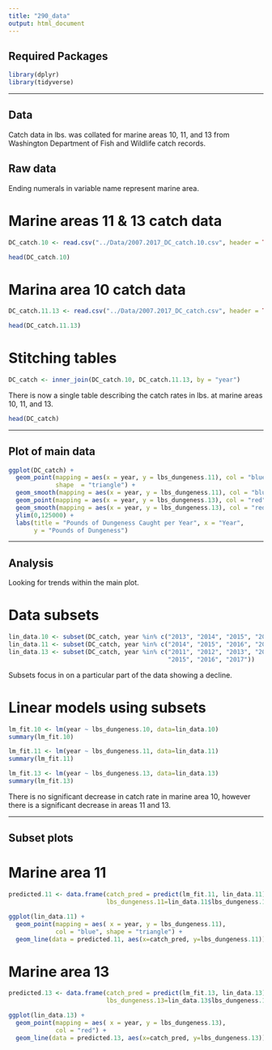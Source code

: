 ```yaml
---
title: "290_data"
output: html_document
---
```


## Required Packages

```r
library(dplyr)
library(tidyverse)
```

---

## Data

Catch data in lbs. was collated for marine areas 10, 11, and 13 from Washington Department of Fish and Wildlife catch records.

## Raw data

Ending numerals in variable name represent marine area.

# Marine areas 11 & 13 catch data
```r
DC_catch.10 <- read.csv("../Data/2007.2017_DC_catch.10.csv", header = TRUE)
```

```r
head(DC_catch.10)
```

# Marina area 10 catch data
```r
DC_catch.11.13 <- read.csv("../Data/2007.2017_DC_catch.csv", header = TRUE)
```

```r
head(DC_catch.11.13)
```

# Stitching tables
```r
DC_catch <- inner_join(DC_catch.10, DC_catch.11.13, by = "year")
```

There is now a single table describing the catch rates in lbs. at marine areas 10, 11, and 13.

```r
head(DC_catch)
```

---

## Plot of main data

```r
ggplot(DC_catch) +
  geom_point(mapping = aes(x = year, y = lbs_dungeness.11), col = "blue", 
             shape  = "triangle") +
  geom_smooth(mapping = aes(x = year, y = lbs_dungeness.11), col = "blue") +
  geom_point(mapping = aes(x = year, y = lbs_dungeness.13), col = "red") +
  geom_smooth(mapping = aes(x = year, y = lbs_dungeness.13), col = "red") +
  ylim(0,125000) +
  labs(title = "Pounds of Dungeness Caught per Year", x = "Year", 
       y = "Pounds of Dungeness")
```

---

## Analysis

Looking for trends within the main plot.

# Data subsets
```r
lin_data.10 <- subset(DC_catch, year %in% c("2013", "2014", "2015", "2016", "2017"))
lin_data.11 <- subset(DC_catch, year %in% c("2014", "2015", "2016", "2017"))
lin_data.13 <- subset(DC_catch, year %in% c("2011", "2012", "2013", "2014", 
                                            "2015", "2016", "2017"))
```

Subsets focus in on a particular part of the data showing a decline.

# Linear models using subsets
```r
lm_fit.10 <- lm(year ~ lbs_dungeness.10, data=lin_data.10)
summary(lm_fit.10)

lm_fit.11 <- lm(year ~ lbs_dungeness.11, data=lin_data.11)
summary(lm_fit.11)

lm_fit.13 <- lm(year ~ lbs_dungeness.13, data=lin_data.13)
summary(lm_fit.13)
```

There is no significant decrease in catch rate in marine area 10, however there is a significant decrease in areas 11 and 13.

---

## Subset plots

# Marine area 11
```r
predicted.11 <- data.frame(catch_pred = predict(lm_fit.11, lin_data.11), 
                           lbs_dungeness.11=lin_data.11$lbs_dungeness.11)

ggplot(lin_data.11) +
  geom_point(mapping = aes( x = year, y = lbs_dungeness.11), 
             col = "blue", shape = "triangle") +
  geom_line(data = predicted.11, aes(x=catch_pred, y=lbs_dungeness.11))
```

# Marine area 13
```r
predicted.13 <- data.frame(catch_pred = predict(lm_fit.13, lin_data.13), 
                           lbs_dungeness.13=lin_data.13$lbs_dungeness.13)

ggplot(lin_data.13) +
  geom_point(mapping = aes( x = year, y = lbs_dungeness.13), 
             col = "red") +
  geom_line(data = predicted.13, aes(x=catch_pred, y=lbs_dungeness.13))
```

